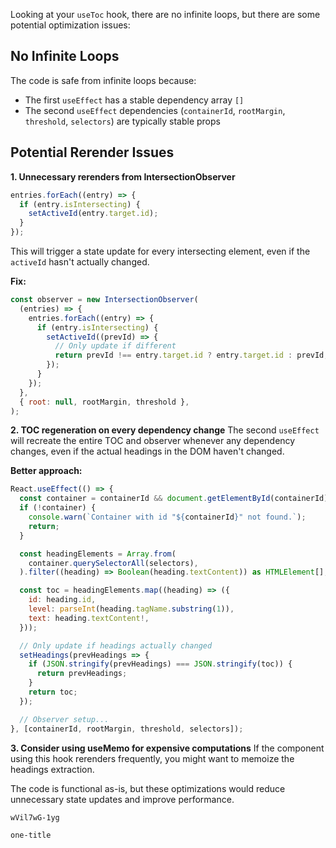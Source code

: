 Looking at your `useToc` hook, there are no infinite loops, but there are some potential optimization issues:

## No Infinite Loops

The code is safe from infinite loops because:

- The first `useEffect` has a stable dependency array `[]`
- The second `useEffect` dependencies (`containerId`, `rootMargin`, `threshold`, `selectors`) are typically stable props

## Potential Rerender Issues

**1. Unnecessary rerenders from IntersectionObserver**

```javascript
entries.forEach((entry) => {
  if (entry.isIntersecting) {
    setActiveId(entry.target.id);
  }
});
```

This will trigger a state update for every intersecting element, even if the `activeId` hasn't actually changed.

**Fix:**

```javascript
const observer = new IntersectionObserver(
  (entries) => {
    entries.forEach((entry) => {
      if (entry.isIntersecting) {
        setActiveId((prevId) => {
          // Only update if different
          return prevId !== entry.target.id ? entry.target.id : prevId;
        });
      }
    });
  },
  { root: null, rootMargin, threshold },
);
```

**2. TOC regeneration on every dependency change**
The second `useEffect` will recreate the entire TOC and observer whenever any dependency changes, even if the actual headings in the DOM haven't changed.

**Better approach:**

```javascript
React.useEffect(() => {
  const container = containerId && document.getElementById(containerId);
  if (!container) {
    console.warn(`Container with id "${containerId}" not found.`);
    return;
  }

  const headingElements = Array.from(
    container.querySelectorAll(selectors),
  ).filter((heading) => Boolean(heading.textContent)) as HTMLElement[];

  const toc = headingElements.map((heading) => ({
    id: heading.id,
    level: parseInt(heading.tagName.substring(1)),
    text: heading.textContent!,
  }));

  // Only update if headings actually changed
  setHeadings(prevHeadings => {
    if (JSON.stringify(prevHeadings) === JSON.stringify(toc)) {
      return prevHeadings;
    }
    return toc;
  });

  // Observer setup...
}, [containerId, rootMargin, threshold, selectors]);
```

**3. Consider using useMemo for expensive computations**
If the component using this hook rerenders frequently, you might want to memoize the headings extraction.

The code is functional as-is, but these optimizations would reduce unnecessary state updates and improve performance.

```youtube
wVil7wG-1yg
```

```sandpack
one-title
```
